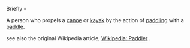 Briefly -

A person who propels a [[canoe]] or [[kayak]] by the action of [[paddling]] with a [[paddle]].

see also the original Wikipedia article, [[Wikipedia: Paddler]] .